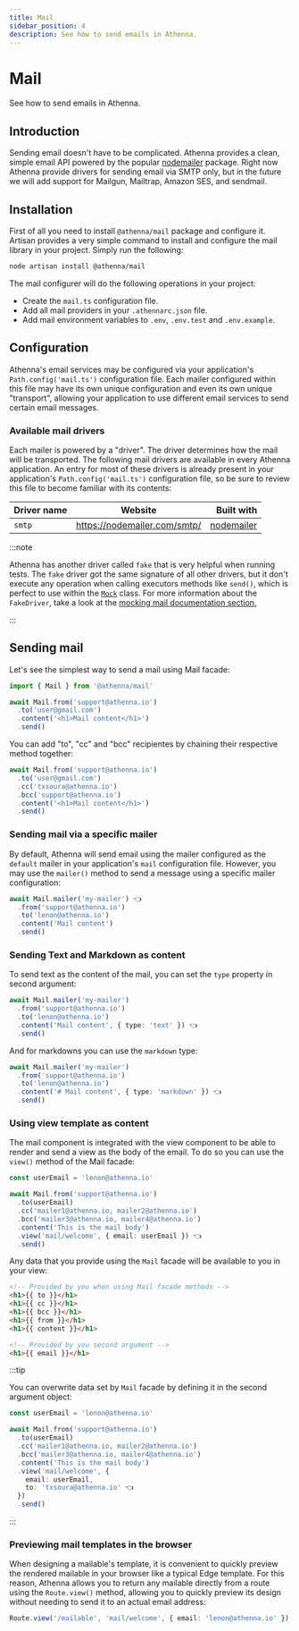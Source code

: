 ```yaml
---
title: Mail
sidebar_position: 4
description: See how to send emails in Athenna.
---
```


# Mail

See how to send emails in Athenna.

## Introduction

Sending email doesn't have to be complicated. Athenna provides a 
clean, simple email API powered by the popular [nodemailer](https://nodemailer.com/)
package.  Right now Athenna provide drivers for sending email via
SMTP only, but in the future we will add support for Mailgun, 
Mailtrap, Amazon SES, and sendmail.

## Installation

First of all you need to install `@athenna/mail` package
and configure it. Artisan provides a very simple command to 
install and configure the mail library in your project. 
Simply run the following:

```bash
node artisan install @athenna/mail
```

The mail configurer will do the following operations in 
your project:

- Create the `mail.ts` configuration file.
- Add all mail providers in your `.athennarc.json` file.
- Add mail environment variables to `.env`, `.env.test` and `.env.example`.

## Configuration

Athenna's email services may be configured via your application's 
`Path.config('mail.ts')` configuration file. Each mailer configured 
within this file may have its own unique configuration and even 
its own unique "transport", allowing your application to use different 
email services to send certain email messages.

### Available mail drivers

Each mailer is powered by a "driver". The driver determines how 
the mail will be transported. The following mail drivers are 
available in every Athenna application. An entry for most of 
these drivers is already present in your application's 
`Path.config('mail.ts')` configuration file, so be sure to 
review this file to become familiar with its contents:

| Driver name |           Website            |                                            Built with |
|:------------|:----------------------------:|------------------------------------------------------:|
| `smtp`      | https://nodemailer.com/smtp/ |[nodemailer](https://www.npmjs.com/package/nodemailer) |

:::note

Athenna has another driver called `fake` that is very helpful when running tests.
The `fake` driver got the same signature of all other drivers, but it don't execute
any operation when calling executors methods like `send()`, which is perfect to use
within the [`Mock`](/docs/testing/mocking) class. For more information
about the `FakeDriver`, take a look at the
[mocking mail documentation section.](/docs/testing/mocking#mocking-mail)

:::

## Sending mail

Let's see the simplest way to send a mail using Mail facade:

```typescript
import { Mail } from '@athenna/mail'

await Mail.from('support@athenna.io')
  .to('user@gmail.com')
  .content('<h1>Mail content</h1>')
  .send()
```

You can add "to", "cc" and "bcc" recipientes by chaining 
their respective method together:

```typescript
await Mail.from('support@athenna.io')
  .to('user@gmail.com')
  .cc('txsoura@athenna.io')
  .bcc('support@athenna.io')
  .content('<h1>Mail content</h1>')
  .send()
```

### Sending mail via a specific mailer

By default, Athenna will send email using the mailer configured
as the `default` mailer in your application's `mail` configuration
file. However, you may use the `mailer()` method to send a message
using a specific mailer configuration:

```typescript
await Mail.mailer('my-mailer') 👈
  .from('support@athenna.io')
  .to('lenon@athenna.io')
  .content('Mail content')
  .send()
```

### Sending Text and Markdown as content

To send text as the content of the mail, you can set the 
`type` property in second argument:

```typescript
await Mail.mailer('my-mailer')
  .from('support@athenna.io')
  .to('lenon@athenna.io')
  .content('Mail content', { type: 'text' }) 👈
  .send()
```

And for markdowns you can use the `markdown` type:

```typescript
await Mail.mailer('my-mailer')
  .from('support@athenna.io')
  .to('lenon@athenna.io')
  .content('# Mail content', { type: 'markdown' }) 👈
  .send()
```

### Using view template as content 

The mail component is integrated with the view component to be 
able to render and send a view as the body of the email. To do
so you can use the `view()` method of the Mail facade:

```typescript
const userEmail = 'lenon@athenna.io'

await Mail.from('support@athenna.io')
  .to(userEmail)
  .cc('mailer1@athenna.io, mailer2@athenna.io')
  .bcc('mailer3@athenna.io, mailer4@athenna.io')
  .content('This is the mail body')
  .view('mail/welcome', { email: userEmail }) 👈
  .send()
```

Any data that you provide using the `Mail` facade will be
available to you in your view:

```html title="Path.views('mail/welcome.edge')"
<!-- Provided by you when using Mail facade methods -->
<h1>{{ to }}</h1>
<h1>{{ cc }}</h1>
<h1>{{ bcc }}</h1>
<h1>{{ from }}</h1>
<h1>{{ content }}</h1>

<!-- Provided by you second argument -->
<h1>{{ email }}</h1>
```

:::tip

You can overwrite data set by `Mail` facade by defining it
in the second argument object:

```typescript
const userEmail = 'lenon@athenna.io'

await Mail.from('support@athenna.io')
  .to(userEmail)
  .cc('mailer1@athenna.io, mailer2@athenna.io')
  .bcc('mailer3@athenna.io, mailer4@athenna.io')
  .content('This is the mail body')
  .view('mail/welcome', { 
    email: userEmail, 
    to: 'txsoura@athenna.io' 👈
  })
  .send()
```

:::

### Previewing mail templates in the browser

When designing a mailable's template, it is convenient to quickly 
preview the rendered mailable in your browser like a typical 
Edge template. For this reason, Athenna allows you to return any 
mailable directly from a route using the `Route.view()` method, 
allowing you to quickly preview its  design without needing to 
send it to an actual email address:

```typescript title="Path.routes('http.ts')"
Route.view('/mailable', 'mail/welcome', { email: 'lenon@athenna.io' })
```
